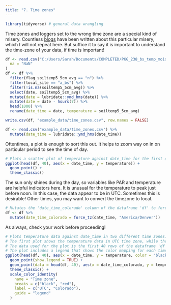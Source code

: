 ```yaml
---
title: "7. Time zones"
---
```


```r
library(tidyverse) # general data wrangling
```

Time zones and loggers set to the wrong time zone are a special kind of misery. Countless [blogs](https://www.r-bloggers.com/2018/07/a-tour-of-timezones-troubles-in-r/) have been written about this particular misery, which I will not repeat here. But suffice it to say it is important to understand the time-zone of your data, if time is important!

```r
df <- read.csv("C:/Users/Sarah/Documents/COMPLETED/PKG_238_bs_temp_moist_sens/clean_2023/bs_soilsensors.jm.data.csv",
  na = "NaN"
)
df <- df %>%
  filter(flag_soiltemp5_5cm_avg == "n") %>%
  filter(local_site == "a_bs") %>%
  filter(!is.na(soiltemp5_5cm_avg)) %>%
  select(date, soiltemp5_5cm_avg) %>%
  mutate(date = lubridate::ymd_hms(date)) %>%
  mutate(date = date - hours(7)) %>%
  head(1000) %>%
  rename(date_time = date, temperature = soiltemp5_5cm_avg)

write.csv(df, "example_data/time_zones.csv", row.names = FALSE)
```

```r
df <- read.csv("example_data/time_zones.csv") %>%
  mutate(date_time = lubridate::ymd_hms(date_time))
```

Oftentimes, a plot is enough to sort this out. It helps to zoom way on in on particular period to see the time of day.

```r
# Plots a scatter plot of temperature against date_time for the first 40 rows of the input dataframe.
ggplot(head(df, 40), aes(x = date_time, y = temperature)) +
  geom_point() +
  theme_classic()
```

The sun only shines during the day, so variables like PAR and temperature are helpful indicators here. It is unusual for the temperature to peak just before noon. In this case, the data appear to be in UTC. Sometimes this is desirable! Other times, you may want to convert the timezone to local.

```r
# Mutates the 'date_time_colorado' column of the dataframe 'df' to force the timezone to 'America/Denver'.
df <- df %>%
  mutate(date_time_colorado = force_tz(date_time, "America/Denver"))
```

As always, check your work before proceeding!

```r
# Plots temperature data against date_time in two different time zones.
# The first plot shows the temperature data in UTC time zone, while the second plot shows the temperature data in Colorado time zone.
# The data used for the plot is the first 40 rows of the dataframe 'df'.
# The plot includes a legend that shows the color mapping for each time zone.
ggplot(head(df, 40), aes(x = date_time, y = temperature, color = "black")) +
  geom_point(show.legend = TRUE) +
  geom_point(data = head(df, 40), aes(x = date_time_colorado, y = temperature, color = "red")) +
  theme_classic() +
  scale_color_identity(
    name = "Time zone",
    breaks = c("black", "red"),
    label = c("UTC", "Colorado"),
    guide = "legend"
  )
```
